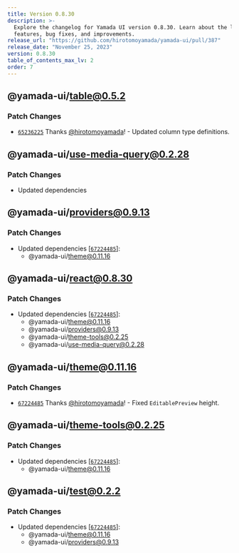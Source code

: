 ```yaml
---
title: Version 0.8.30
description: >-
  Explore the changelog for Yamada UI version 0.8.30. Learn about the latest
  features, bug fixes, and improvements.
release_url: "https://github.com/hirotomoyamada/yamada-ui/pull/387"
release_date: "November 25, 2023"
version: 0.8.30
table_of_contents_max_lv: 2
order: 7
---
```


## @yamada-ui/table@0.5.2

### Patch Changes

- [`65236225`](https://github.com/hirotomoyamada/yamada-ui/commit/65236225f25422cc0e4791d686fbb6f2747856ab) Thanks [@hirotomoyamada](https://github.com/hirotomoyamada)! - Updated column type definitions.

## @yamada-ui/use-media-query@0.2.28

### Patch Changes

- Updated dependencies

## @yamada-ui/providers@0.9.13

### Patch Changes

- Updated dependencies \[[`67224485`](https://github.com/hirotomoyamada/yamada-ui/commit/67224485bdecb11eec23ecbe915a43904e266667)]:
  - @yamada-ui/theme@0.11.16

## @yamada-ui/react@0.8.30

### Patch Changes

- Updated dependencies \[[`67224485`](https://github.com/hirotomoyamada/yamada-ui/commit/67224485bdecb11eec23ecbe915a43904e266667)]:
  - @yamada-ui/theme@0.11.16
  - @yamada-ui/providers@0.9.13
  - @yamada-ui/theme-tools@0.2.25
  - @yamada-ui/use-media-query@0.2.28

## @yamada-ui/theme@0.11.16

### Patch Changes

- [`67224485`](https://github.com/hirotomoyamada/yamada-ui/commit/67224485bdecb11eec23ecbe915a43904e266667) Thanks [@hirotomoyamada](https://github.com/hirotomoyamada)! - Fixed `EditablePreview` height.

## @yamada-ui/theme-tools@0.2.25

### Patch Changes

- Updated dependencies \[[`67224485`](https://github.com/hirotomoyamada/yamada-ui/commit/67224485bdecb11eec23ecbe915a43904e266667)]:
  - @yamada-ui/theme@0.11.16

## @yamada-ui/test@0.2.2

### Patch Changes

- Updated dependencies \[[`67224485`](https://github.com/hirotomoyamada/yamada-ui/commit/67224485bdecb11eec23ecbe915a43904e266667)]:
  - @yamada-ui/theme@0.11.16
  - @yamada-ui/providers@0.9.13

